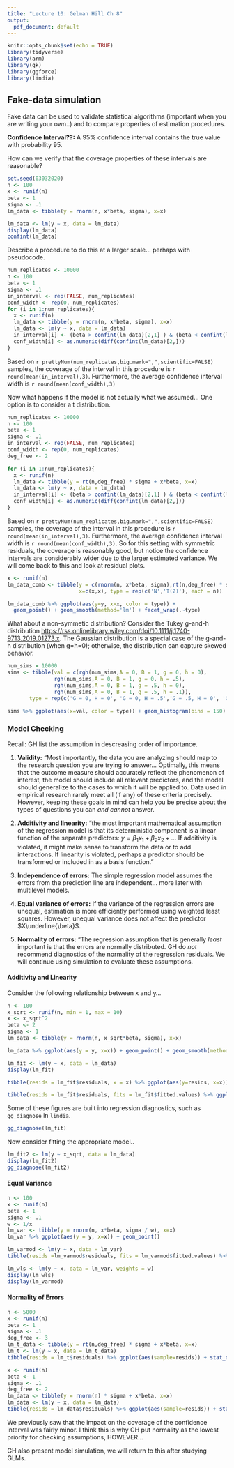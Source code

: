 ```yaml
---
title: "Lecture 10: Gelman Hill Ch 8"
output:
  pdf_document: default
---
```


```r
knitr::opts_chunk$set(echo = TRUE)
library(tidyverse) 
library(arm)
library(gk)
library(ggforce)
library(lindia)
```


## Fake-data simulation

Fake data can be used to validate statistical algorithms (important when you are writing your own..) and to compare properties of estimation procedures.

\vfill

__Confidence Interval??:__ A 95% confidence interval contains the true value with probability 95.
\vfill

\vfill
\vfill

How can we verify that the coverage properties of these intervals are reasonable? 

\vfill

```r
set.seed(03032020)
n <- 100
x <- runif(n)
beta <- 1
sigma <- .1
lm_data <- tibble(y = rnorm(n, x*beta, sigma), x=x)

lm_data <- lm(y ~ x, data = lm_data)
display(lm_data)
confint(lm_data)
```

\vfill
Describe a procedure to do this at a larger scale... perhaps with pseudocode.
\newpage

```r
num_replicates <- 10000
n <- 100
beta <- 1
sigma <- .1
in_interval <- rep(FALSE, num_replicates)
conf_width <- rep(0, num_replicates)
for (i in 1:num_replicates){
  x <- runif(n)
  lm_data <- tibble(y = rnorm(n, x*beta, sigma), x=x)
  lm_data <- lm(y ~ x, data = lm_data)
  in_interval[i] <- (beta > confint(lm_data)[2,1] ) & (beta < confint(lm_data)[2,2])
  conf_width[i] <- as.numeric(diff(confint(lm_data)[2,]))
}
```
\vfill
\vfill
Based on `r prettyNum(num_replicates,big.mark=",",scientific=FALSE)` samples, the coverage of the interval in this procedure is `r round(mean(in_interval),3)`. Furthermore, the average confidence interval width is `r round(mean(conf_width),3)` 

\vfill
 Now what happens if the model is not actually what we assumed... One option is to consider a t distribution.
 
 \vfill
```r
num_replicates <- 10000
n <- 100
beta <- 1
sigma <- .1
in_interval <- rep(FALSE, num_replicates)
conf_width <- rep(0, num_replicates)
deg_free <- 2

for (i in 1:num_replicates){
  x <- runif(n)
  lm_data <- tibble(y = rt(n,deg_free) * sigma + x*beta, x=x)
  lm_data <- lm(y ~ x, data = lm_data)
  in_interval[i] <- (beta > confint(lm_data)[2,1] ) & (beta < confint(lm_data)[2,2])
  conf_width[i] <- as.numeric(diff(confint(lm_data)[2,]))
}
```
\vfill
Based on `r prettyNum(num_replicates,big.mark=",",scientific=FALSE)` samples, the coverage of the interval in this procedure is `r round(mean(in_interval),3)`. Furthermore, the average confidence interval width is `r round(mean(conf_width),3)`. So for this setting with symmetric residuals, the coverage is reasonably good, but notice the confidence intervals are considerably wider due to the larger estimated variance. We will come back to this and look at residual plots.
\vfill

\newpage
 
```r
x <- runif(n)
lm_data_comb <- tibble(y = c(rnorm(n, x*beta, sigma),rt(n,deg_free) * sigma + x*beta), 
                       x=c(x,x), type = rep(c('N','T(2)'), each = n))

lm_data_comb %>% ggplot(aes(y=y, x=x, color = type)) + 
  geom_point() + geom_smooth(method='lm') + facet_wrap(.~type)
```



\vfill

What about a non-symmetic distribution? Consider the Tukey g-and-h distribution [https://rss.onlinelibrary.wiley.com/doi/10.1111/j.1740-9713.2019.01273.x](https://rss.onlinelibrary.wiley.com/doi/10.1111/j.1740-9713.2019.01273.x). The Gaussian distribution is a special case of the g-and-h distribution (when g=h=0); otherwise, the distribution can capture skewed behavior.
\vfill
```r
num_sims = 10000
sims <- tibble(val = c(rgh(num_sims,A = 0, B = 1, g = 0, h = 0),
               rgh(num_sims,A = 0, B = 1, g = 0, h = .5),
               rgh(num_sims,A = 0, B = 1, g = .5, h = 0),
               rgh(num_sims,A = 0, B = 1, g = .5, h = .1)),
       type = rep(c('G = 0, H = 0', 'G = 0, H = .5','G = .5, H = 0', 'G = .5, H = .1' ), each = num_sims))
```

\newpage

```r
sims %>% ggplot(aes(x=val, color = type)) + geom_histogram(bins = 150) + facet_wrap(type~., ncol=1, nrow = 4) + xlim(-10,10) + ggtitle('Note some points are truncated with the x-axis limit')
```

\newpage

### Model Checking

Recall: GH list the assumption in descreasing order of importance. 

1. __Validity:__ "Most importantly, the data you are analyzing should map to the research question you are trying to answer... Optimally, this means that the outcome measure should accurately reflect the phenomenon of interest, the model should include all relevant predictors, and the model should generalize to the cases to which it will be applied to.
Data used in empirical research rarely meet all (if any) of these criteria precisely. However, keeping these goals in mind can help you be precise about the types of questions you can _and cannot_ answer.
\vfill

2. __Additivity and linearity:__ "the most important mathematical assumption of the regression model is that its deterministic component is a linear function of the separate predictors: $y = \beta_1 x_1 + \beta_2 x_2 +...$
If additivity is violated, it might make sense to transform the data or to add interactions. If linearity is violated, perhaps a predictor should be transformed or included in as a basis function."
\vfill

3. __Independence of errors:__ The simple regression model assumes the errors from the prediction line are independent... more later with multilevel models.

\vfill
4. __Equal variance of errors:__ If the variance of the regression errors are unequal, estimation is more efficiently performed using weighted least squares. However, unequal variance does not affect the predictor $X\underline{\beta}$.
\vfill

5. __Normality of errors:__ "The regression assumption that is generally _least_ important is that the errors are normally distributed. GH do _not_ recommend diagnostics of the normality of the regression residuals.
\vfill
We will continue using simulation to evaluate these assumptions.
\vfill
\newpage

#### Additivity and Linearity

Consider the following relationship between x and y...

```r
n <- 100
x_sqrt <- runif(n, min = 1, max = 10)
x <- x_sqrt^2
beta <- 2
sigma <- 1
lm_data <- tibble(y = rnorm(n, x_sqrt*beta, sigma), x=x)

lm_data %>% ggplot(aes(y = y, x=x)) + geom_point() + geom_smooth(method = 'lm') 

lm_fit <- lm(y ~ x, data = lm_data)
display(lm_fit)
```

\newpage

```r
tibble(resids = lm_fit$residuals, x = x) %>% ggplot(aes(y=resids, x=x)) + geom_point() + geom_smooth(method = 'loess') + ggtitle('Residuals vs. X') + geom_hline(yintercept = 0, lty = 3, col = 'red')

tibble(resids = lm_fit$residuals, fits = lm_fit$fitted.values) %>% ggplot(aes(y=resids, x=fits)) + geom_point() + geom_smooth(method = 'loess') + ggtitle('Residuals vs. Fitted Values') + geom_hline(yintercept = 0, lty = 3, col = 'red')
```

\newpage

Some of these figures are built into regression diagnostics, such as `gg_diagnose` in `lindia`.
```r
gg_diagnose(lm_fit)
```

\newpage

Now consider fitting the appropriate model..

```r
lm_fit2 <- lm(y ~ x_sqrt, data = lm_data)
display(lm_fit2)
gg_diagnose(lm_fit2)
```

\newpage
 
#### Equal Variance
 
```r
n <- 100
x <- runif(n)
beta <- 1
sigma <- .1
w <- 1/x
lm_var <- tibble(y = rnorm(n, x*beta, sigma / w), x=x)
lm_var %>% ggplot(aes(y = y, x=x)) + geom_point()
```

```r
lm_varmod <- lm(y ~ x, data = lm_var)
tibble(resids =lm_varmod$residuals, fits = lm_varmod$fitted.values) %>% ggplot(aes(y=resids, x=fits)) + geom_point() + geom_smooth(method = 'loess') + ggtitle('Residuals vs. Fitted Values') + geom_hline(yintercept = 0, lty = 3, col = 'red')
```

\vfill

\vfill
\vfill

```r
lm_wls <- lm(y ~ x, data = lm_var, weights = w)
display(lm_wls)
display(lm_varmod)
```



\newpage

#### Normality of Errors
```r
n <- 5000
x <- runif(n)
beta <- 1
sigma <- .1
deg_free <- 3
lm_t_data <- tibble(y = rt(n,deg_free) * sigma + x*beta, x=x)
lm_t <- lm(y ~ x, data = lm_t_data)
tibble(resids = lm_t$residuals) %>% ggplot(aes(sample=resids)) + stat_qq() + stat_qq_line() +  theme_bw() + ggtitle('QQ plot for t(3) data')
```

```r
x <- runif(n)
beta <- 1
sigma <- .1
deg_free <- 2
lm_data <- tibble(y = rnorm(n) * sigma + x*beta, x=x)
lm_data <- lm(y ~ x, data = lm_data)
tibble(resids = lm_data$residuals) %>% ggplot(aes(sample=resids)) + stat_qq() + stat_qq_line() +  theme_bw() + ggtitle('QQ plot for Normal data')
```

We previously saw that the impact on the coverage of the confidence interval was fairly minor. I think this is why GH put normality as the lowest priority for checking assumptions, HOWEVER... 
\vfill

GH also present model simulation, we will return to this after studying GLMs.

